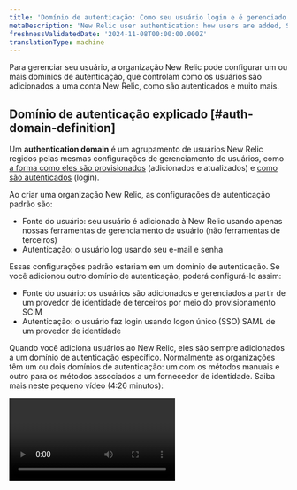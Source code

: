 ```yaml
---
title: 'Domínio de autenticação: Como seu usuário login e é gerenciado'
metaDescription: 'New Relic user authentication: how users are added, SAML SSO, SCIM, automated user management, and more.'
freshnessValidatedDate: '2024-11-08T00:00:00.000Z'
translationType: machine
---
```


Para gerenciar seu usuário, a organização New Relic pode configurar um ou mais domínios de autenticação, que controlam como os usuários são adicionados a uma conta New Relic, como são autenticados e muito mais.

## Domínio de autenticação explicado [#auth-domain-definition]

Um <DNT>**authentication domain**</DNT> é um agrupamento de usuários New Relic regidos pelas mesmas configurações de gerenciamento de usuários, como [a forma como eles são provisionados](#source-users) (adicionados e atualizados) e [como são autenticados](#authentication) (login).

Ao criar uma organização New Relic, as configurações de autenticação padrão são:

* Fonte do usuário: seu usuário é adicionado à New Relic usando apenas nossas ferramentas de gerenciamento de usuário (não ferramentas de terceiros)
* Autenticação: o usuário log usando seu e-mail e senha

Essas configurações padrão estariam em um domínio de autenticação. Se você adicionou outro domínio de autenticação, poderá configurá-lo assim:

* Fonte do usuário: os usuários são adicionados e gerenciados a partir de um provedor de identidade de terceiros por meio do provisionamento SCIM
* Autenticação: o usuário faz login usando logon único (SSO) SAML de um provedor de identidade

Quando você adiciona usuários ao New Relic, eles são sempre adicionados a um domínio de autenticação específico. Normalmente as organizações têm um ou dois domínios de autenticação: um com os métodos manuais e outro para os métodos associados a um fornecedor de identidade. Saiba mais neste pequeno vídeo (4:26 minutos):

<Video id="Z00-KzGh2XY" type="youtube" />

## Requisitos [#requirements]

Para gerenciar domínios de autenticação:

* A sua organização deverá ser [Pro ou edição Enterprise](https://newrelic.com/pricing) para ter domínio de autenticação editável.

* Para visualizar ou editar domínios de autenticação, o usuário deve:

  * Tenha um [tipo de usuário](/docs/accounts/accounts-billing/new-relic-one-user-management/user-type) : usuário principal ou usuário completo da plataforma.
  * Esteja em um grupo com a [configuração de administração<DNT>**Authentication domain**</DNT> ](/docs/accounts/accounts-billing/new-relic-one-user-management/user-management-concepts#admin-settings).

* O provisionamento SCIM, também conhecido como gerenciamento automatizado de usuários, requer Pro ou edição Enterprise. [Saiba mais sobre os requisitos.](/docs/accounts/accounts/automated-user-management/automated-user-provisioning-single-sign)

* SAML SSO requer uma [edição paga](/docs/accounts/accounts-billing/new-relic-one-pricing-billing/new-relic-one-pricing-billing#editions). Nosso suporte SAML SSO inclui:

  * <DNT>
      Active Directory Federation Services (ADFS)
    </DNT>

  * <DNT>
      Auth0
    </DNT>

  * <DNT>
      Azure AD (Microsoft Azure Active Directory)
    </DNT>

  * <DNT>
      Google
    </DNT>

  * <DNT>
      Okta
    </DNT>

  * <DNT>
      OneLogin
    </DNT>

  * <DNT>
      Ping Identity
    </DNT>

  * <DNT>
      Salesforce
    </DNT>

  * Suporte genérico para sistemas SSO que usam SAML 2.0

## Crie e configure um domínio de autenticação [#ui]

Se você atender aos [requisitos](#requirements), poderá adicionar e gerenciar domínios de autenticação.

Para visualizar e configurar domínios de autenticação: no [menu do usuário](/docs/accounts/accounts-billing/general-account-settings/intro-account-settings), acesse <DNT>**Administration &gt; Authentication domains**</DNT>.

Se você já tiver domínios, eles estarão na tabela. Observe que a maioria das organizações terá, no máximo, dois ou três domínios: um com as configurações manuais e padrão e um ou dois para as configurações associadas ao provedor de identidade.

Para criar um novo domínio na página da interface do usuário do domínio de autenticação, clique em <DNT>**Create authentication domain**</DNT>. Para gerenciar ou excluir um domínio de autenticação, selecione o item de menu para cada domínio de autenticação.

## Mudar para domínio diferente [#switch]

Se você tiver registros de usuários em mais de um domínio de autenticação, poderá [alternar entre os domínios](/docs/accounts/accounts-billing/account-setup/multiple-logins-found).

## Fonte do usuário: como seus usuários são adicionados e gerenciados [#source-users]

<Callout variant="tip">
  * Para uma introdução às nossas ofertas de SAML SSO e SCIM, consulte [Introdução ao SSO e SCIM](/docs/accounts/accounts-billing/new-relic-one-user-management/introduction-saml-scim).
  * Recomendamos que você considere implementar [a captura de domínio](/docs/accounts/accounts-billing/account-setup/domain-capture/) que permite adicionar automaticamente um usuário à sua organização com base em seu domínio de e-mail. Isso evita que o usuário se inscreva acidentalmente no New Relic e crie uma organização New Relic desnecessária e indesejada. Este recurso está disponível para contas Pro e Enterprise.
</Callout>

Na [interface do domínio de autenticação](#ui), você pode definir uma de duas opções para a origem do seu usuário:

* <DNT>**Manual**</DNT> (padrão): Isso significa que seu usuário é adicionado manualmente ao New Relic a partir da [interface<DNT>**User management**</DNT> ](/docs/accounts/accounts-billing/new-relic-one-user-management/user-management-ui-and-tasks#where).
* <DNT>**SCIM:**</DNT> Nosso recurso automatizado de gerenciamento de usuários permite que você use o provisionamento SCIM para importar e gerenciar usuários do seu provedor de identidade.

Notas sobre essas configurações:

* Você não pode alternar <DNT>**Source of users**</DNT>. Isso significa que se quiser alterar isso para um domínio de autenticação que já foi configurado, você precisará criar um novo.
* Quando você ativa o SCIM pela primeira vez, o token do portador é gerado e mostrado apenas uma vez. Se você precisar visualizar um token ao portador posteriormente, a única maneira de fazer isso é gerar um novo, o que invalidará o antigo e qualquer integração usando o token antigo.

Para saber como configurar o SCIM, consulte [Gerenciamento automatizado de usuários](/docs/accounts/accounts/automated-user-management/automated-user-provisioning-single-sign).

### Método de gerenciamento do tipo de usuário [#user-upgrade]

Em <DNT>**Authentication Domain UI**</DNT>, se você selecionou SCIM como seu método de provisionamento de usuário, você terá duas opções de como [o tipo de usuário](/docs/accounts/accounts-billing/new-relic-one-user-management/user-type) do seu usuário é gerenciado:

* <DNT>**Manage user type in New Relic**</DNT>: esta é a opção padrão. Ele permite que você gerencie o tipo de usuário de seus usuários no New Relic.
* <DNT>**Manage user type with SCIM**</DNT>: Ativar isso significa que você não pode mais gerenciar o tipo de usuário do New Relic. Você só poderá alterá-lo e gerenciá-lo no seu provedor de identidade.

Mais sobre essas duas opções:

<CollapserGroup>
  <Collapser id="manage-user-type-new-relic" title="Gerenciar tipo de usuário no New Relic (padrão)">
    A maneira padrão de gerenciar o tipo de usuário dos seus usuários é pela interface do New Relic. Esta é a opção que você usaria se não estivesse [gerenciando o tipo de usuário via SCIM](#manage-user-type-scim). As opções de gerenciamento regidas por isso incluem:

    * A capacidade de alterar o tipo de usuário na [interface do usuário<DNT>**User management**</DNT> ](/docs/accounts/accounts-billing/new-relic-one-user-management/user-management-ui-and-tasks#where).
    * A capacidade de [gerenciar como as solicitações de atualização de tipo de usuário são tratadas](#other-settings).
  </Collapser>

  <Collapser id="manage-user-type-scim" title="Gerencie o tipo de usuário com SCIM">
    Nossa [API SCIM](/docs/accounts/accounts/automated-user-management/tutorial-manage-users-groups-scim#manage-user-type) permite que você gerencie o tipo de usuário a partir do seu provedor de identidade, em vez de na interface de gerenciamento de usuários do New Relic. <DNT>**When you enable this, you can no longer change or manage your users&apos; user type from New Relic.**</DNT>

    Para ativar esta configuração:

    1. Certifique-se de que seu domínio de autenticação <DNT>**Source of users**</DNT> tenha [o SCIM ativado](#source-users).
    2. Siga as instruções com base no seu provedor de identidade:

    * Okta: Siga o guia de configuração do aplicativo Okta SCIM e SSO [aqui](/docs/accounts/accounts/automated-user-management/okta-scimsso-application-configuration).
    * Diretório ativo do Azure: consulte a discussão do fórum New Relic sobre como configurar o Azure AD para SCIM com tipos de usuário [aqui](https://forum.newrelic.com/s/hubtopic/aAX8W0000008d6MWAQ/relic-solution-make-full-core-basic-users-in-azure-active-directory-w-scim).
    * Outros provedores de identidade: use nossas especificações de tipo de usuário da API SCIM para configurar seu provedor para enviar informações de tipo de usuário para a New Relic [aqui](/docs/accounts/accounts/automated-user-management/tutorial-manage-users-groups-scim/#manage-user-type).

    Como as solicitações de atualização do usuário são tratadas:

    * Quando você ativa <DNT>**Manage user type with SCIM**</DNT>, a opção padrão é que os usuários com acesso limitado por tipo de usuário recebam uma mensagem informando que precisam entrar em contato com seu gerente ou departamento de TI para atualizar e desbloquear mais acesso.
    * Opcionalmente, você pode personalizar essa mensagem e adicionar um link para uma página personalizada. Por exemplo, você pode adicionar uma mensagem personalizada explicando como entrar em contato com uma pessoa ou departamento específico. Ou você pode usar nossas [especificações da API SCIM](/docs/accounts/accounts/automated-user-management/tutorial-manage-users-groups-scim/#manage-user-type) para configurar uma implementação que lide programaticamente com solicitações de atualização do usuário e altere automaticamente o tipo do seu usuário.
  </Collapser>
</CollapserGroup>

## Autenticação: como seu usuário log [#authentication]

O método de autenticação é a forma como o usuário do New Relic login no New Relic. Todos os usuários em um domínio de autenticação possuem um único método de autenticação. Existem duas opções de autenticação:

* Nome de usuário/senha (padrão): seus usuários login por e-mail e senha.
* SSO SAML: seu usuário login por meio de logon único (SSO) SAML usando seu provedor de identidade. Para saber como configurar isso, continue lendo.

### Configurar a autenticação SAML SSO [#saml]

Antes de ativar o SSO SAML usando as instruções abaixo, aqui estão alguns pontos que você deve entender e considerar:

* Considere ler [uma introdução ao New Relic SSO e SCIM](/docs/accounts/accounts-billing/new-relic-one-user-management/introduction-saml-scim).
* Considere revisar os [requisitos de SSO SAML](#requirements).
* Considere assistir a um [vídeo sobre como configurar o SSO SAML](https://www.youtube.com/watch?v=uFjqCQcSo8g).
* Observe que seu usuário habilitado para SSO não receberá notificação de verificação por e-mail da New Relic porque as informações de login e senha são gerenciadas pelo seu provedor de identidade.
* Consulte a documentação do serviço do seu provedor de identidade, pois eles podem conter instruções específicas da New Relic.

1. Se você estiver configurando o provisionamento do SCIM:

   * Se você usa Azure, Okta ou OneLogin, siga estes procedimentos primeiro: [Azure](/docs/accounts/accounts/automated-user-management/azure-ad-scimsso-application-configuration/) | [OneLogin](/docs/accounts/accounts/automated-user-management/onelogin-scimsso-application-configuration/) | [Ok](/docs/accounts/accounts/automated-user-management/okta-scimsso-application-configuration/).
   * Se você usar um provedor de identidade diferente, siga os procedimentos SAML abaixo e use nossa [API SCIM](/docs/accounts/accounts/automated-user-management/scim-support-automated-user-management/) para ativar o SCIM.

2. Se você <DNT>**only**</DNT> quiser ativar o SSO SAML e não o SCIM, e se usar Azure, Okta ou OneLogin, siga estas instruções para configurar o aplicativo relevante:

   <CollapserGroup>
     <Collapser id="azure" title="Aplicativo Azure">
       O Azure AD fornece uma galeria de aplicativos, que inclui diversas integrações para o Azure AD, incluindo aquelas que a New Relic oferece. Adicione o aplicativo New Relic SCIM/SSO à sua lista de aplicativos.

       1. Acesse o centro de administração do Azure Active Directory e entre, se necessário. [aad.portal.azure.com/](https://aad.portal.azure.com/)
       2. Clique em <DNT>**All services**</DNT> no menu esquerdo.
       3. No painel principal, clique em <DNT>**Enterprise applications**</DNT>.
       4. Clique em <DNT>**+New application**</DNT>.
       5. Encontre nosso aplicativo SCIM/SSO digitando <DNT>**New Relic**</DNT> na caixa de pesquisa de nome e clique no aplicativo <DNT>**New Relic by organization**</DNT> (não em <DNT>**New Relic by account**</DNT>).
       6. Clique em <DNT>**Add**</DNT>.
     </Collapser>

     <Collapser id="Okta" title="Aplicativo Okta">
       Adicione o aplicativo New Relic SCIM/SSO aos seus aplicativos Okta.

       1. Acesse [okta.com/](https://www.okta.com/) e faça login com uma conta que tenha permissões de administrador.
       2. Na página inicial do Okta, clique em <DNT>**Admin**</DNT>.
       3. No administrador do Okta <DNT>**Dashboard**</DNT>, escolha a página <DNT>**Applications**</DNT> .
       4. Clique em <DNT>**Browse app catalog**</DNT>, pesquise e selecione &quot;New Relic por organização&quot;.
       5. Na página New Relic por organização, clique em <DNT>**Add**</DNT>.
       6. Na página Adicionar New Relic por organização, marque as duas caixas de seleção <DNT>**Application visibility &quot;Do not display...&quot;**</DNT> e clique em <DNT>**Done**</DNT>. Tornaremos o aplicativo visível mais tarde, após a conclusão da configuração e o início do provisionamento.
       7. Abra o aplicativo recém-criado no Okta e vá para a guia <DNT>**Assignments**</DNT> . É aqui que você pode adicionar usuários e grupos para autenticação.
       8. A partir daí, vá para a guia <DNT>**Sign On**</DNT> . Em <DNT>**Advanced Sign-on Settings**</DNT>, você verá <DNT>**Authentication Domain ID**</DNT>, que precisará editar neste campo na Etapa 9 das instruções gerais abaixo. À direita, clique em <DNT>**View SAML setup instructions**</DNT>. Em <DNT>**Step 7**</DNT> destas instruções, você pode encontrar os URLs necessários para as etapas 6 e 7 nas instruções gerais abaixo.
     </Collapser>

     <Collapser id="OneLogin" title="Aplicativo OneLogin">
       Adicione o aplicativo New Relic SCIM/SSO aos seus aplicativos OneLogin.

       1. Acesse o site OneLogin e faça login com uma conta que tenha permissões de administrador.
       2. Na página inicial do OneLogin, clique em <DNT>**Administration**</DNT>.
       3. Na página Administração do OneLogin, escolha o menu <DNT>**Applications**</DNT> .
       4. Na página do aplicativo OneLogin, clique em <DNT>**Add app**</DNT>.
       5. No campo de pesquisa na página OneLogin Find Applications, digite &quot;New Relic por organização&quot; (não &quot;New Relic por conta&quot;) e clique no aplicativo quando ele aparecer nos resultados da pesquisa.
       6. Na página <DNT>**Add New Relic by organization**</DNT> , clique em <DNT>**Save**</DNT>.
     </Collapser>
   </CollapserGroup>

   * Se estiver implementando SAML usando um provedor de identidade diferente não mencionado acima, você precisará tentar integrar usando as instruções SAML abaixo. Observe que seu provedor de identidade deve usar o protocolo SAML 2.0 e exigir asserções SAML assinadas.

3. Em seguida, você irá para nossa interface de domínio de autenticação. No [menu do usuário](/docs/accounts/accounts-billing/general-account-settings/intro-account-settings), clique em <DNT>**Administration**</DNT> e, em seguida, clique em <DNT>**Authentication domains**</DNT>. Se você ainda não tiver um, [crie um novo domínio](#ui) para ser usado pelo seu usuário de autenticação SAML.

4. Em <DNT>**Authentication**</DNT>, clique em <DNT>**Configure**</DNT>. Em <DNT>**Method of authenticating users**</DNT>, selecione <DNT>**SAML SSO**</DNT>.

5. Se estiver usando o aplicativo Okta, OneLogin ou Azure AD, você poderá pular esta etapa. Em <DNT>**Provided by New Relic**</DNT>, temos algumas informações específicas da New Relic. Você precisará colocá-los nos campos relevantes do serviço do seu provedor de identidade. Se você não tiver certeza de para onde eles vão, consulte a documentação do seu provedor de identidade.

6. Em <DNT>**Provided by you**</DNT>, insira <DNT>**Source of SAML metadata**</DNT>. Este URL é fornecido pelo seu provedor de identidade e pode ter outro nome. Deve estar em conformidade com os padrões de metadados SAML V2.0. Se o seu provedor de identidade <DNT>**doesn&apos;t**</DNT> suportar configuração dinâmica, você poderá fazer isso usando <DNT>**Upload a certificate**</DNT>. Este deve ser um certificado x509 codificado em PEM.

7. Em <DNT>**Provided by you**</DNT>, defina o <DNT>**SSO target URL**</DNT> fornecido pelo seu provedor de identidade. Você pode encontrar isso acessando <DNT>**Source of SAML metadata**</DNT> e encontrando o URL de vinculação do POST. Parece: `https://newrelic.oktapreview.com/app/newreliclr/1234567890abcdefghij/sso/saml`.

8. Se o seu provedor de identidade tiver um URL de redirecionamento para logout, insira-o em <DNT>**Logout redirect URL**</DNT>; caso contrário, deixe em branco.

9. Se estiver usando um aplicativo de provedor de identidade, você precisará inserir o ID do domínio de autenticação no aplicativo. Esse ID é encontrado na parte superior da página da interface do domínio de autenticação da New Relic.

10. Opcional: na interface do domínio de autenticação do New Relic, você pode ajustar [outras configurações](#other-settings), como duração da sessão do browser e método de atualização do usuário. Você pode ajustar essas configurações a qualquer momento.

11. Se estiver habilitando apenas SAML, você precisará criar grupos. (Se você ativou o SCIM, você já concluiu esta etapa.) Os grupos são o que dão ao seu usuário acesso às contas da New Relic. Sem serem atribuídos a grupos, seus usuários são provisionados no New Relic, mas não têm acesso a contas ou funções. Para aprender como fazer isso:

* [Saiba como funciona o acesso ao grupo de usuários](/docs/accounts/accounts-billing/new-relic-one-user-management/user-management-concepts#understand-concepts)
* Leia o [tutorial de gerenciamento de usuários](/docs/accounts/accounts-billing/new-relic-one-user-management/tutorial-add-new-user-groups-roles-new-relic-one-user-model/).

12. Somente Okta: retorne ao aplicativo New Relic do Okta e, na página <DNT>**Add New Relic by organization**</DNT> , desmarque as duas caixas de seleção <DNT>**Application visibility &quot;Do not display...&quot;**</DNT> e clique em <DNT>**Done**</DNT>.

Para verificar se foi configurado corretamente, veja se o seu usuário consegue log no New Relic por meio do seu provedor de identidade e garantir que ele tenha acesso às suas contas.

## Outras configurações relacionadas ao usuário [#other-settings]

Para gerenciar configurações relacionadas à sessão e se o usuário pode atualizar automaticamente ou não:

1. Na [interface<DNT>**User management**</DNT> ](/docs/accounts/accounts-billing/new-relic-one-user-management/user-management-ui-and-tasks/#where), selecione um domínio de autenticação no switcher.
2. Clique no ícone de engrenagem <Icon name="fe-settings" />.
3. Edite as configurações, descritas com mais detalhes abaixo.

### Configurações relacionadas à sessão [#session-mgmt]

As configurações relacionadas à sessão incluem:

* Período de tempo que o usuário pode permanecer logado
* Quantidade de tempo ocioso antes que a sessão de um usuário expire ([saiba mais sobre os limites de sessão](/docs/accounts/accounts-billing/account-structure/factors-affecting-access-features-data#session-limits))

### Configurações de atualização do usuário [#user-upgrade-settings]

As configurações relacionadas a como os usuários atualizam para um tipo de usuário superior incluem:

* <DNT>**Automatic approval**</DNT>: Isso permite que os usuários possam atualizar imediatamente para um tipo de usuário superior por conta própria, sem aprovação. Isso permite que esses usuários possam responder mais rapidamente aos problemas.
* <DNT>**Require review**</DNT>: com esta opção, o usuário administrador com a [configuração de administração<DNT>**Authentication domain**</DNT> ](/docs/accounts/accounts-billing/new-relic-one-user-management/user-management-concepts#admin-settings)recebe um e-mail quando um usuário solicita uma atualização e pode aprovar ou negar essas solicitações na [UI<DNT>**User management**</DNT> ](/docs/accounts/accounts-billing/new-relic-one-user-management/user-management-ui-and-tasks#where).
  * Um usuário está limitado a seis solicitações de atualização em uma janela deslizante de 24 horas. Por exemplo, se você fizer suas 6 solicitações de upgrade entre 8h e 10h, será necessário esperar até as 8h do dia seguinte antes de fazer outra solicitação de upgrade.